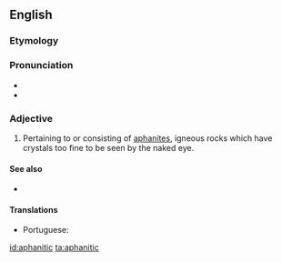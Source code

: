 ==English==

===Etymology===
{{suffix|aphanite|ic|lang=en}}

===Pronunciation===
* {{IPA|æfəˈnɪtɪk|lang=en}}
* {{rhymes|ɪtɪk|lang=en}}

===Adjective===
{{en-adj}}

# {{context|geology|lang=en}} Pertaining to or consisting of [[aphanite]]s, igneous rocks which have crystals too fine to be seen by the naked eye.

====See also====
* {{pedialite|aphanite}}

====Translations====
{{trans-top|having crystals too fine to be seen by the naked eye}}
* Portuguese: {{t|pt|afanítico}}
{{trans-mid}}
{{trans-bottom}}

[[id:aphanitic]]
[[ta:aphanitic]]
